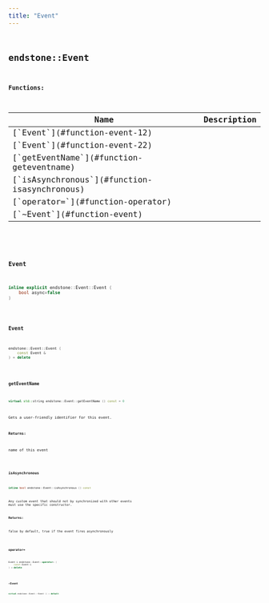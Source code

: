```yaml
---
title: "Event"
---
```


## <code className="doc-symbol doc-symbol-class"/> endstone::Event

















**Functions:**

<table>
<thead>
   <tr>
      <th>Name</th>
      <th>Description</th>
   </tr>
</thead>
<tbody>
<tr key="classendstone_1_1_event_1a28cca8d74920493b449d035540acf023">
    <td>[`Event`](#function-event-12)</td>
    <td></td>
</tr>
<tr key="classendstone_1_1_event_1a7199136ebb40e1441bc61e29f83c3cad">
    <td>[`Event`](#function-event-22)</td>
    <td></td>
</tr>
<tr key="classendstone_1_1_event_1a826fe74f9c4195a36a364b9aeeb321bb">
    <td>[`getEventName`](#function-geteventname)</td>
    <td></td>
</tr>
<tr key="classendstone_1_1_event_1ae89b54f63dc32b0c8797a59db69b6931">
    <td>[`isAsynchronous`](#function-isasynchronous)</td>
    <td></td>
</tr>
<tr key="classendstone_1_1_event_1a44a4ff424a8b690c01a2afe10ae68d8f">
    <td>[`operator=`](#function-operator)</td>
    <td></td>
</tr>
<tr key="classendstone_1_1_event_1a6aeaa8096baba90f8ace94106e0e05f3">
    <td>[`~Event`](#function-event)</td>
    <td></td>
</tr>
</tbody>
</table>

### <code className="doc-symbol doc-symbol-function"/> Event

```cpp
inline explicit endstone::Event::Event (
    bool async=false
) 
```


### <code className="doc-symbol doc-symbol-function"/> Event

```cpp
endstone::Event::Event (
    const Event &
) = delete
```


### <code className="doc-symbol doc-symbol-function"/> getEventName

```cpp
virtual std::string endstone::Event::getEventName () const = 0
```


Gets a user-friendly identifier for this event.




**Returns:**

name of this event 





        
### <code className="doc-symbol doc-symbol-function"/> isAsynchronous

```cpp
inline bool endstone::Event::isAsynchronous () const
```


Any custom event that should not by synchronized with other events must use the specific constructor.




**Returns:**

false by default, true if the event fires asynchronously 





        
### <code className="doc-symbol doc-symbol-function"/> operator=

```cpp
Event & endstone::Event::operator= (
    const Event &
) = delete
```


### <code className="doc-symbol doc-symbol-function"/> ~Event

```cpp
virtual endstone::Event::~Event () = default
```

